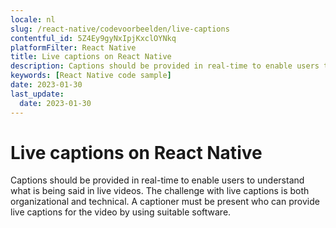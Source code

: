 ```yaml
---
locale: nl
slug: /react-native/codevoorbeelden/live-captions
contentful_id: 5Z4Ey9gyNxIpjKxclOYNkq
platformFilter: React Native
title: Live captions on React Native
description: Captions should be provided in real-time to enable users to understand what is being said in live videos.
keywords: [React Native code sample]
date: 2023-01-30
last_update:
  date: 2023-01-30
---
```


# Live captions on React Native

Captions should be provided in real-time to enable users to understand what is being said in live videos. The challenge with live captions is both organizational and technical. A captioner must be present who can provide live captions for the video by using suitable software.

<CodeSample id="media-captions-live" locale="nl" platform="react native"/>
